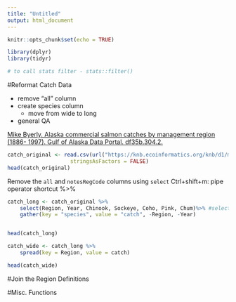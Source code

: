 ```yaml
---
title: "Untitled"
output: html_document
---
```


```r
knitr::opts_chunk$set(echo = TRUE)
```

```r
library(dplyr)
library(tidyr)

# to call stats filter - stats::filter()

```


#Reformat Catch Data

* remove  "all" column
* create species column
    - move from wide to long
* general QA

[Mike Byerly. Alaska commercial salmon catches by management region (1886- 1997). Gulf of Alaska Data Portal. df35b.304.2.](https://knb.ecoinformatics.org/knb/d1/mn/v2/object/df35b.302.1)

```r
catch_original <- read.csv(url("https://knb.ecoinformatics.org/knb/d1/mn/v2/object/df35b.302.1", method = "libcurl"),
                    stringsAsFactors = FALSE)
head(catch_original)
```

Remove the `all` and `notesRegCode` columns using `select`
Ctrl+shift+m: pipe operator shortcut %>%


```r
catch_long <- catch_original %>% 
    select(Region, Year, Chinook, Sockeye, Coho, Pink, Chum)%>% #select(-All, -notesRegCode)
    gather(key = "species", value = "catch", -Region, -Year)


head(catch_long)

```
```r
catch_wide <- catch_long %>% 
    spread(key = Region, value = catch)

head(catch_wide)
```



#Join the Region Definitions

#Misc. Functions